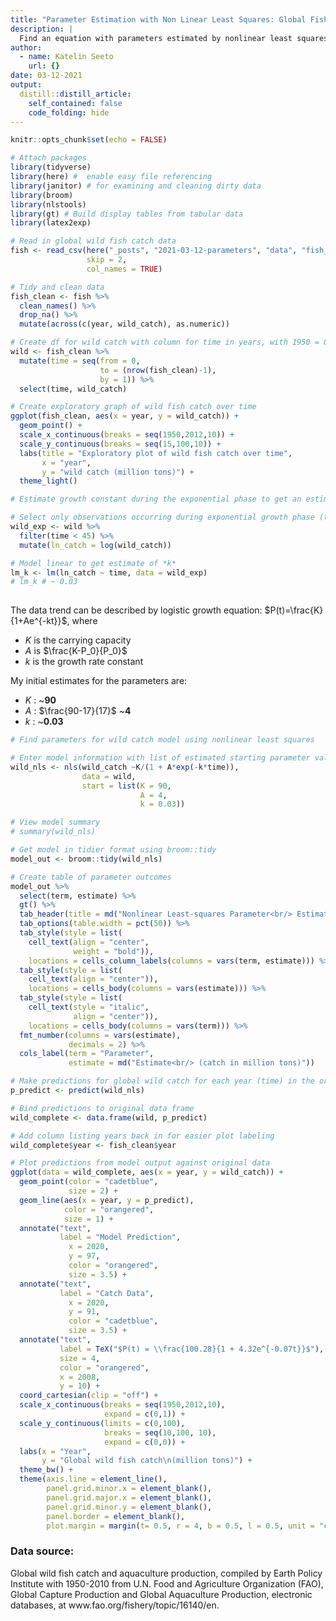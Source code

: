 ```yaml
---
title: "Parameter Estimation with Non Linear Least Squares: Global Fish Catch"
description: |
  Find an equation with parameters estimated by nonlinear least squares for the increase in global wild fish catch from 1950 – 2012
author:
  - name: Katelin Seeto
    url: {}
date: 03-12-2021
output:
  distill::distill_article:
    self_contained: false
    code_folding: hide
---
```



```r
knitr::opts_chunk$set(echo = FALSE)
```

```r

# Attach packages 
library(tidyverse)
library(here) #  enable easy file referencing
library(janitor) # for examining and cleaning dirty data
library(broom)
library(nlstools)
library(gt) # Build display tables from tabular data 
library(latex2exp)

```

```r
# Read in global wild fish catch data 
fish <- read_csv(here("_posts", "2021-03-12-parameters", "data", "fish_catch.csv"),
                 skip = 2,
                 col_names = TRUE)

# Tidy and clean data 
fish_clean <- fish %>% 
  clean_names() %>% 
  drop_na() %>% 
  mutate(across(c(year, wild_catch), as.numeric))

# Create df for wild catch with column for time in years, with 1950 = 0
wild <- fish_clean %>% 
  mutate(time = seq(from = 0, 
                    to = (nrow(fish_clean)-1),
                    by = 1)) %>% 
  select(time, wild_catch)

# Create exploratory graph of wild fish catch over time 
ggplot(fish_clean, aes(x = year, y = wild_catch)) +
  geom_point() +
  scale_x_continuous(breaks = seq(1950,2012,10)) +
  scale_y_continuous(breaks = seq(15,100,10)) +
  labs(title = "Exploratory plot of wild fish catch over time",
       x = "year",
       y = "wild catch (million tons)") +
  theme_light()

# Estimate growth constant during the exponential phase to get an estimate for growth rate constant (k)

# Select only observations occurring during exponential growth phase (time <45 = year <1995), and log transform wild_catch
wild_exp <- wild %>% 
  filter(time < 45) %>% 
  mutate(ln_catch = log(wild_catch))

# Model linear to get estimate of *k*
lm_k <- lm(ln_catch ~ time, data = wild_exp)
# lm_k # ~ 0.03
  
```
The data trend can be described by logistic growth equation: 
$P(t)=\frac{K}{1+Ae^{-kt}}$, where

- $K$ is the carrying capacity
- $A$ is $\frac{K-P_0}{P_0}$
- $k$ is the growth rate constant

My initial estimates for the parameters are:    

- $K$ :  ~**90**  
- $A$ : $\frac{90-17}{17}$ ~**4**  
- $k$ :  ~**0.03**  


```r
# Find parameters for wild catch model using nonlinear least squares

# Enter model information with list of estimated starting parameter values into `nls()`
wild_nls <- nls(wild_catch ~K/(1 + A*exp(-k*time)),
                data = wild, 
                start = list(K = 90,
                             A = 4, 
                             k = 0.03))

# View model summary 
# summary(wild_nls)

# Get model in tidier format using broom::tidy
model_out <- broom::tidy(wild_nls)

# Create table of parameter outcomes 
model_out %>% 
  select(term, estimate) %>% 
  gt() %>% 
  tab_header(title = md("Nonlinear Least-squares Parameter<br/> Estimates for Wild Fish Catch Model")) %>% 
  tab_options(table.width = pct(50)) %>% 
  tab_style(style = list(
    cell_text(align = "center",
              weight = "bold")),
    locations = cells_column_labels(columns = vars(term, estimate))) %>%
  tab_style(style = list(
    cell_text(align = "center")),
    locations = cells_body(columns = vars(estimate))) %>%
  tab_style(style = list(
    cell_text(style = "italic",
              align = "center")),
    locations = cells_body(columns = vars(term))) %>%
  fmt_number(columns = vars(estimate),
             decimals = 2) %>% 
  cols_label(term = "Parameter",
             estimate = md("Estimate<br/> (catch in million tons)"))
```

```r
# Make predictions for global wild catch for each year (time) in the original data frame
p_predict <- predict(wild_nls)

# Bind predictions to original data frame
wild_complete <- data.frame(wild, p_predict)

# Add column listing years back in for easier plot labeling 
wild_complete$year <- fish_clean$year

# Plot predictions from model output against original data 
ggplot(data = wild_complete, aes(x = year, y = wild_catch)) + 
  geom_point(color = "cadetblue", 
             size = 2) + 
  geom_line(aes(x = year, y = p_predict), 
            color = "orangered",
            size = 1) +
  annotate("text",
           label = "Model Prediction",
             x = 2020, 
             y = 97,
             color = "orangered",
             size = 3.5) +
  annotate("text",
           label = "Catch Data",
             x = 2020, 
             y = 91,
             color = "cadetblue",
             size = 3.5) +
  annotate("text", 
           label = TeX("$P(t) = \\frac{100.28}{1 + 4.32e^{-0.07t}}$"), 
           size = 4, 
           color = "orangered",
           x = 2008, 
           y = 10) +
  coord_cartesian(clip = "off") +
  scale_x_continuous(breaks = seq(1950,2012,10),
                     expand = c(0,1)) +
  scale_y_continuous(limits = c(0,100), 
                     breaks = seq(10,100, 10),
                     expand = c(0,0)) +
  labs(x = "Year",
       y = "Global wild fish catch\n(million tons)") + 
  theme_bw() +
  theme(axis.line = element_line(),
        panel.grid.minor.x = element_blank(),
        panel.grid.major.x = element_blank(),
        panel.grid.minor.y = element_blank(),
        panel.border = element_blank(),
        plot.margin = margin(t= 0.5, r = 4, b = 0.5, l = 0.5, unit = "cm"))
```


### Data source:
 Global wild fish catch and aquaculture production, compiled by Earth Policy Institute with 1950-2010 from U.N. Food and Agriculture Organization (FAO), Global Capture Production and Global Aquaculture Production, electronic databases, at www.fao.org/fishery/topic/16140/en.


